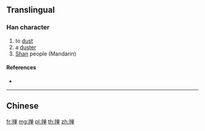 {{also|撣}}
==Translingual==

===Han character===
{{Han char|rn=64|rad=手|as=08|sn=11|four=|canj=手金田十 (QCWJ)|ids=⿰[[扌]][[单]]}}

# to [[dust]]
# a [[duster]]
# [[Shan]] people (Mandarin)

====References====
* {{Han ref|kx=0440.181|hdz=31906.050|uh=63B8|ud=25528}}

----

==Chinese==
{{zh-see|撣}}

[[fr:掸]]
[[mg:掸]]
[[pl:掸]]
[[th:掸]]
[[zh:掸]]